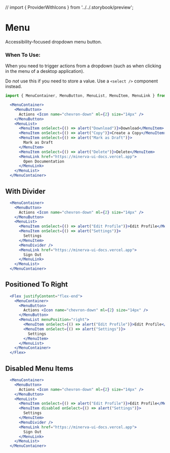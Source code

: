 // import { ProviderWithIcons } from '../../.storybook/preview';


<Meta title="Elements|Menu" component={MenuContainer} />

# Menu

Accessibility-focused dropdown menu button.

### When To Use:

When you need to trigger actions from a dropdown (such as when clicking in the menu of a desktop application).

Do _not_ use this if you need to store a value. Use a `<select />` component instead.

```js
import { MenuContainer, MenuButton, MenuList, MenuItem, MenuLink } from 'minerva-ui'
```

```jsx
  <MenuContainer>
    <MenuButton>
      Actions <Icon name="chevron-down" ml={2} size="14px" />
    </MenuButton>
    <MenuList>
      <MenuItem onSelect={() => alert("Download")}>Download</MenuItem>
      <MenuItem onSelect={() => alert("Copy")}>Create a Copy</MenuItem>
      <MenuItem onSelect={() => alert("Mark as Draft")}>
        Mark as Draft
      </MenuItem>
      <MenuItem onSelect={() => alert("Delete")}>Delete</MenuItem>
      <MenuLink href="https://minerva-ui-docs.vercel.app">
        Open Documentation
      </MenuLink>
    </MenuList>
  </MenuContainer>
```

## With Divider
```jsx
  <MenuContainer>
    <MenuButton>
      Actions <Icon name="chevron-down" ml={2} size="14px" />
    </MenuButton>
    <MenuList>
      <MenuItem onSelect={() => alert("Edit Profile")}>Edit Profile</MenuItem>
      <MenuItem onSelect={() => alert("Settings")}>
        Settings
      </MenuItem>
      <MenuDivider />
      <MenuLink href="https://minerva-ui-docs.vercel.app">
        Sign Out
      </MenuLink>
    </MenuList>
  </MenuContainer>
```

## Positioned To Right
```jsx
  <Flex justifyContent="flex-end">
    <MenuContainer>
      <MenuButton>
        Actions <Icon name="chevron-down" ml={2} size="14px" />
      </MenuButton>
      <MenuList menuPosition="right">
        <MenuItem onSelect={() => alert("Edit Profile")}>Edit Profile</MenuItem>
        <MenuItem onSelect={() => alert("Settings")}>
          Settings
        </MenuItem>
      </MenuList>
    </MenuContainer>
  </Flex>
```

## Disabled Menu Items
```jsx
  <MenuContainer>
    <MenuButton>
      Actions <Icon name="chevron-down" ml={2} size="14px" />
    </MenuButton>
    <MenuList>
      <MenuItem onSelect={() => alert("Edit Profile")}>Edit Profile</MenuItem>
      <MenuItem disabled onSelect={() => alert("Settings")}>
        Settings
      </MenuItem>
      <MenuDivider />
      <MenuLink href="https://minerva-ui-docs.vercel.app">
        Sign Out
      </MenuLink>
    </MenuList>
  </MenuContainer>
```